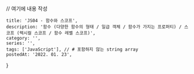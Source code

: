 
// 여기에 내용 작성

    title: 'JS04 - 함수와 스코프',
    description: '함수 (다양한 함수의 형태 / 일급 객체 / 함수가 가지는 프로퍼티) / 스코프 (렉시컬 스코프 / 함수 레벨 스코프)',
    category: '',
    series: '',
    tags: ['JavaScript'], // # 포함하지 않는 string array
    postedAt: '2022. 01. 23',
}